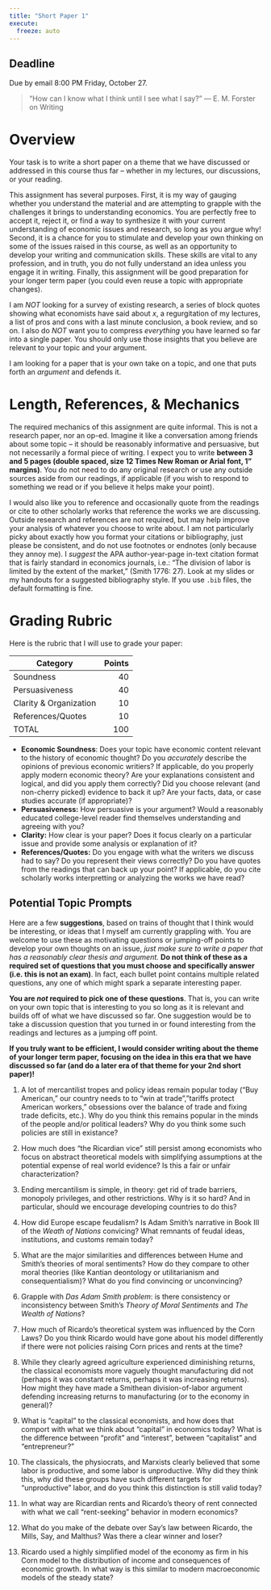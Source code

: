 ```yaml
---
title: "Short Paper 1"
execute:
  freeze: auto
---
```


::: {.callout-note appearance="minimal"}
# Deadline
Due by email 8:00 PM Friday, October 27.
:::

> "How can I know what I think until I see what I say?" --- E. M. Forster on Writing

# Overview

Your task is to write a short paper on a theme that we have discussed or addressed in this course thus far -- whether in my lectures, our discussions, or your reading.

This assignment has several purposes. First, it is my way of gauging whether you understand the material and are attempting to grapple with the challenges it brings to understanding economics. You are perfectly free to accept it, reject it, or find a way to synthesize it with your current understanding of economic issues and research, so long as you argue why!  Second, it is a chance for you to stimulate and develop your own thinking on some of the issues raised in this course, as well as an opportunity to develop your writing and communication skills. These skills are vital to any profession, and in truth, you do not fully understand an idea unless you engage it in writing. Finally, this assignment will be good preparation for your longer term paper (you could even reuse a topic with appropriate changes).

I am *NOT* looking for a survey of existing research, a series of block quotes showing what economists have said about $x$, a regurgitation of my lectures, a list of pros and cons with a last minute conclusion, a book review, and so on. I also do *NOT* want you to compress *everything* you have learned so far into a single paper. You should only use those insights that you believe are relevant to your topic and your argument. 

I am looking for a paper that is your own take on a topic, and one that puts forth an *argument* and defends it. 

# Length, References, & Mechanics

The required mechanics of this assignment are quite informal. This is not a research paper, nor an op-ed. Imagine it like a conversation among friends about some topic -- it should be reasonably informative and persuasive, but not necessarily a formal piece of writing. I expect you to write **between 3 and 5 pages (double spaced, size 12 Times New Roman or Arial font, 1" margins)**. You do not need to do any original research or use any outside sources aside from our readings, if applicable (if you wish to respond to something we read or if you believe it helps make your point).

I would also like you to reference and occasionally quote from the readings or cite to other scholarly works that reference the works we are discussing. Outside research and references are not required, but may help improve your analysis of whatever you choose to write about. I am not particularly picky about exactly how you format your citations or bibliography, just please be consistent, and do not use footnotes or endnotes (only because they annoy me). I *suggest* the APA author-year-page in-text citation format that is fairly standard in economics journals, i.e.: “The division of labor is limited by the extent of the market,” (Smith 1776: 27). Look at my slides or my handouts for a suggested bibliography style. If you use `.bib` files, the default formatting is fine.

# Grading Rubric

Here is the rubric that I will use to grade your paper:

| Category | Points |
|----------|-------:|
| Soundness | 40 |
| Persuasiveness | 40 |
| Clarity & Organization | 10 |
| References/Quotes | 10 |
| TOTAL | 100 |

- **Economic Soundness**: Does your topic have economic content relevant to the history of economic thought? Do you *accurately* describe the opinions of previous economic writiers? If applicable, do you properly apply modern economic theory? Are your explanations consistent and logical, and did you apply them correctly? Did you choose relevant (and non-cherry picked) evidence to back it up? Are your facts, data, or case studies accurate (if appropriate)? 
- **Persuasiveness:** How persuasive is your argument? Would a reasonably educated college-level reader find themselves understanding and agreeing with you? 
- **Clarity:** How clear is your paper? Does it focus clearly on a particular issue and provide some analysis or explanation of it?
- **References/Quotes:** Do you engage with what the writers we discuss had to say? Do you represent their views correctly? Do you have quotes from the readings that can back up your point? If applicable, do you cite scholarly works interpretting or analyzing the works we have read?

## Potential Topic Prompts

Here are a few **suggestions**, based on trains of thought that I think would be interesting, or ideas that I myself am currently grappling with. You are welcome to use these as motivating questions or jumping-off points to develop your own thoughts on an issue, *just make sure to write a paper that has a reasonably clear thesis and argument.* **Do not think of these as a required set of questions that you must choose and specifically answer (i.e. this is not an exam)**. In fact, each bullet point contains multiple related questions, any one of which might spark a separate interesting paper.

**You are _not_ required to pick one of these questions**. That is, you can write on your own topic that is interesting to you so long as it is relevant and builds off of what we have discussed so far. One suggestion would be to take a discussion question that you turned in or found interesting from the readings and lectures as a jumping off point.

**If you truly want to be efficient, I would consider writing about the theme of your longer term paper, focusing on the idea in this era that we have discussed so far (and do a later era of that theme for your 2nd short paper)!**

1. A lot of mercantilist tropes and policy ideas remain popular today (“Buy American,” our country needs to to “win at trade”,”tariffs protect American workers,” obsessions over the balance of trade and fixing trade deficits, etc.). Why do you think this remains popular in the minds of the people and/or political leaders? Why do you think some such policies are still in existance?

2. How much does “the Ricardian vice” still persist among economists who focus on abstract theoretical models with simplifying assumptions at the potential expense of real world evidence? Is this a fair or unfair characterization?

3. Ending mercantilism is simple, in theory: get rid of trade barriers, monopoly privileges, and other restrictions. Why is it so hard? And in particular, should we encourage developing countries to do this?

4. How did Europe escape feudalism? Is Adam Smith’s narrative in Book III of the *Weath of Nations* convicing? What remnants of feudal ideas, institutions, and customs remain today?

5. What are the major similarities and differences between Hume and Smith’s theories of moral sentiments? How do they compare to other moral theories (like Kantian deontology or utilitarianism and consequentialism)? What do you find convincing or unconvincing?

6. Grapple with *Das Adam Smith problem*: is there consistency or inconsistency between Smith’s *Theory of Moral Sentiments* and *The Wealth of Nations*?

7. How much of Ricardo’s theoretical system was influenced by the Corn Laws? Do you think Ricardo would have gone about his model differently if there were not policies raising Corn prices and rents at the time?

8. While they clearly agreed agriculture experienced diminishing returns, the classical economists more vaguely thought manufacturing did not (perhaps it was constant returns, perhaps it was increasing returns). How might they have made a Smithean division-of-labor argument defending increasing returns to manufacturing (or to the economy in general)? 

9. What is “capital” to the classical economists, and how does that comport with what we think about “capital” in economics today? What is the difference between “profit” and “interest”, between “capitalist” and “entrepreneur?”

10. The classicals, the physiocrats, and Marxists clearly believed that some labor is productive, and some labor is unproductive. Why did they think this, why did these groups have such different targets for “unproductive” labor, and do you think this distinction is still valid today?

11. In what way are Ricardian rents and Ricardo’s theory of rent connected with what we call “rent-seeking” behavior in modern economics?

12. What do you make of the debate over Say’s law between Ricardo, the Mills, Say, and Malthus? Was there a clear winner and loser?

13. Ricardo used a highly simplified model of the economy as firm in his Corn model to the distribution of income and consequences of economic growth. In what way is this similar to modern macroeconomic models of the steady state?